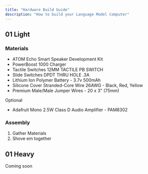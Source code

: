 ```yaml
---
title: "Hardware Build Guide"
description: "How to build your Language Model Computer"
---
```


## 01 Light

### Materials

- ATOM Echo Smart Speaker Development Kit
- PowerBoost 1000 Charger
- Tactile Switches 12MM TACTILE PB SWITCH
- Slide Switches DPDT THRU HOLE .3A
- Lithium Ion Polymer Battery - 3.7v 500mAh
- Silicone Cover Stranded-Core Wire 26AWG - Black, Red, Yellow
- Premium Male/Male Jumper Wires - 20 x 3" (75mm)

Optional

- Adafruit Mono 2.5W Class D Audio Amplifier - PAM8302

### Assembly

1. Gather Materials
2. Shove em together

## 01 Heavy

Coming soon
